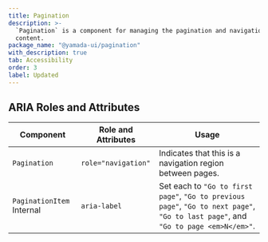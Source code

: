 ```yaml
---
title: Pagination
description: >-
  `Pagination` is a component for managing the pagination and navigation of
  content.
package_name: "@yamada-ui/pagination"
with_description: true
tab: Accessibility
order: 3
label: Updated
---
```


## ARIA Roles and Attributes

| Component                            | Role and Attributes | Usage                                                                                                                               |
| ------------------------------------ | ------------------- | ----------------------------------------------------------------------------------------------------------------------------------- |
| `Pagination`                         | `role="navigation"` | Indicates that this is a navigation region between pages.                                                                           |
| `PaginationItem` <Tag>Internal</Tag> | `aria-label`        | Set each to `"Go to first page"`, `"Go to previous page"`, `"Go to next page"`, `"Go to last page"`, and `"Go to page <em>N</em>"`. |
